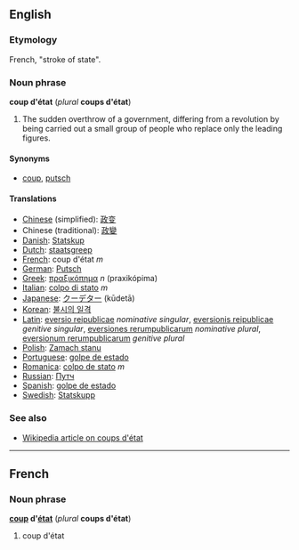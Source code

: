 ==English==
===Etymology===
French, "stroke of state".
===Noun phrase===
'''coup d'état''' (''plural'' '''coups d'état''')
#The sudden overthrow of a government, differing from a revolution by being carried out a small group of people who replace only the leading figures.

====Synonyms====
*[[coup]], [[putsch]]

====Translations====
*[[Chinese]] (simplified): [[政变]]
*Chinese (traditional): [[政變]]
*[[Danish]]: [[Statskup]]
*[[Dutch]]: [[staatsgreep]]
*[[French]]: coup d'état ''m''
*[[German]]: [[Putsch]]
*[[Greek]]: [[πραξικόπημα]] ''n'' (praxikópima)
*[[Italian]]: [[colpo di stato]] ''m''
*[[Japanese]]: [[クーデター]] (kūdetā)
*[[Korean]]: [[불시의 일격]]
*[[Latin]]: [[eversio reipublicae]] ''nominative singular'', [[eversionis reipublicae]] ''genitive singular'', [[eversiones rerumpublicarum]] ''nominative plural'', [[eversionum rerumpublicarum]] ''genitive plural''
*[[Polish]]: [[Zamach stanu]]
*[[Portuguese]]: [[golpe de estado]]
*[[Romanica]]: [[colpo de stato]] ''m''
*[[Russian]]: [[Путч]]
*[[Spanish]]: [[golpe de estado]]
*[[Swedish]]: [[Statskupp]]

===See also===
*[[w:Coup d'état|Wikipedia article on coups d'état]]

----

==French==
===Noun phrase===
'''[[coup]] d'[[état]]''' (''plural'' '''coups d'état''')

#coup d'état